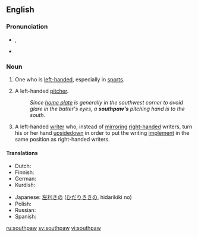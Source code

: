 {{was wotd|2006|September|30}}
==English==
{{wikipedia}}

===Pronunciation===
* {{IPA|/ˈsaʊθˌpɔː/}}, {{SAMPA|/saUT%pO:/}}
* {{audio|en-us-southpaw.ogg|Audio (US)}}

===Noun===
{{en-noun}}

# {{informal}} One who is [[left-handed]], especially in [[sport]]s.
# {{baseball}} A left-handed [[pitcher]].
#: ''Since [[home plate]] is generally in the southwest corner to avoid glare in the batter's eyes, a '''southpaw's''' pitching hand is to the south.''
# A left-handed [[write]]r who, instead of [[mirror]]ing [[right-handed]] writers, turn his or her hand [[upsidedown]] in order to put the writing [[implement]] in the same position as right-handed writers.

====Translations====
{{top}}
* Dutch: {{t|nl|linkshandig}}
* Finnish: {{t|fi|vasenkätinen}}
* German: {{t|de|Linkshänder|m}}
* Kurdish: {{t|ku|destçep}}
{{mid}}
* Japanese: [[左利き]]の ([[ひだりきき]]の, hidarikiki no)
* Polish: {{t|pl|leworęczny|m}}
* Russian: {{t|ru|левша|tr=levšá|m|f}}
* Spanish: {{t|es|zurdo|m}}
{{bottom}}

[[ru:southpaw]]
[[sv:southpaw]]
[[vi:southpaw]]